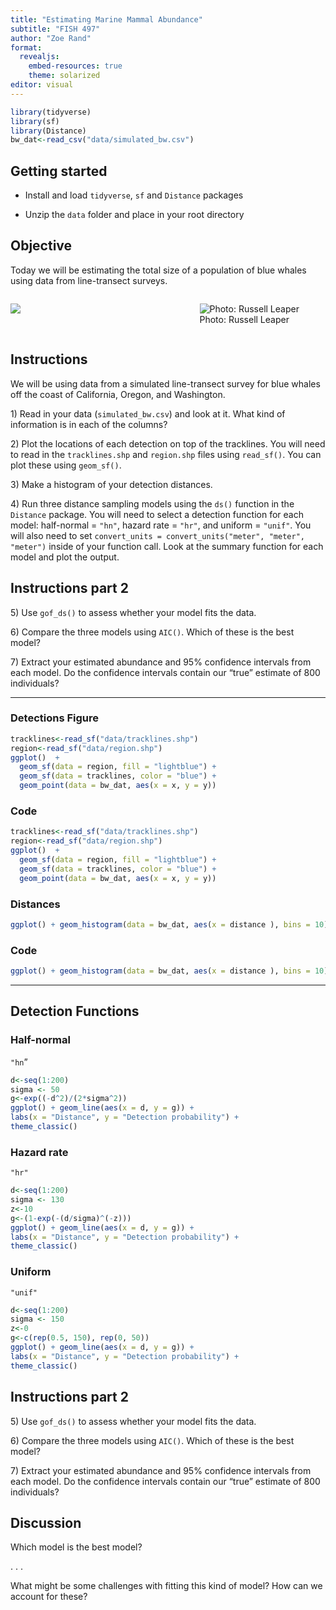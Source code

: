 ```yaml
---
title: "Estimating Marine Mammal Abundance"
subtitle: "FISH 497"
author: "Zoe Rand"
format:
  revealjs:
    embed-resources: true
    theme: solarized
editor: visual
---
```


```r
library(tidyverse)
library(sf)
library(Distance)
bw_dat<-read_csv("data/simulated_bw.csv")
```

## Getting started

-   Install and load `tidyverse`, `sf` and `Distance` packages

-   Unzip the `data` folder and place in your root directory

## Objective

Today we will be estimating the total size of a population of blue whales using data from line-transect surveys.

::::: columns
::: {.column width="50%"}
![](images/simulated_transects.png)
:::

::: {.column width="50%"}
![Photo: Russell Leaper](images/Bluewhale_SouthGeorgia.jpg)
:::
:::::

## Instructions {.smaller}

We will be using data from a simulated line-transect survey for blue whales off the coast of California, Oregon, and Washington.

1\) Read in your data (`simulated_bw.csv`) and look at it. What kind of information is in each of the columns?

2\) Plot the locations of each detection on top of the tracklines. You will need to read in the `tracklines.shp` and `region.shp` files using `read_sf()`. You can plot these using `geom_sf()`.

3\) Make a histogram of your detection distances.

4\) Run three distance sampling models using the `ds()` function in the `Distance` package. You will need to select a detection function for each model: half-normal = `"hn"`, hazard rate = `"hr"`, and uniform = `"unif"`. You will also need to set `convert_units = convert_units("meter", "meter", "meter")` inside of your function call. Look at the summary function for each model and plot the output.

## Instructions part 2

5\) Use `gof_ds()` to assess whether your model fits the data.

6\) Compare the three models using `AIC()`. Which of these is the best model?

7\) Extract your estimated abundance and 95% confidence intervals from each model. Do the confidence intervals contain our "true" estimate of 800 individuals?

------------------------------------------------------------------------

::: panel-tabset
### Detections Figure

```r
tracklines<-read_sf("data/tracklines.shp")
region<-read_sf("data/region.shp")
ggplot()  + 
  geom_sf(data = region, fill = "lightblue") +  
  geom_sf(data = tracklines, color = "blue") + 
  geom_point(data = bw_dat, aes(x = x, y = y))
```

### Code

```r
tracklines<-read_sf("data/tracklines.shp")
region<-read_sf("data/region.shp")
ggplot()  + 
  geom_sf(data = region, fill = "lightblue") +  
  geom_sf(data = tracklines, color = "blue") + 
  geom_point(data = bw_dat, aes(x = x, y = y))
```

### Distances

```r
ggplot() + geom_histogram(data = bw_dat, aes(x = distance ), bins = 10)
```

### Code

```r
ggplot() + geom_histogram(data = bw_dat, aes(x = distance ), bins = 10)
```
:::

------------------------------------------------------------------------

## Detection Functions {.scrollable}

### Half-normal

`"hn`"

```r
d<-seq(1:200)
sigma <- 50
g<-exp((-d^2)/(2*sigma^2))
ggplot() + geom_line(aes(x = d, y = g)) + 
labs(x = "Distance", y = "Detection probability") + 
theme_classic()

```

### Hazard rate

`"hr"`

```r
d<-seq(1:200)
sigma <- 130
z<-10
g<-(1-exp(-(d/sigma)^(-z)))
ggplot() + geom_line(aes(x = d, y = g)) + 
labs(x = "Distance", y = "Detection probability") + 
theme_classic()
```

### Uniform

`"unif"`

```r
d<-seq(1:200)
sigma <- 150
z<-0
g<-c(rep(0.5, 150), rep(0, 50))
ggplot() + geom_line(aes(x = d, y = g)) + 
labs(x = "Distance", y = "Detection probability") + 
theme_classic()
```

## Instructions part 2

5\) Use `gof_ds()` to assess whether your model fits the data.

6\) Compare the three models using `AIC()`. Which of these is the best model?

7\) Extract your estimated abundance and 95% confidence intervals from each model. Do the confidence intervals contain our "true" estimate of 800 individuals?

## Discussion

Which model is the best model?

. . .

What might be some challenges with fitting this kind of model? How can we account for these?
